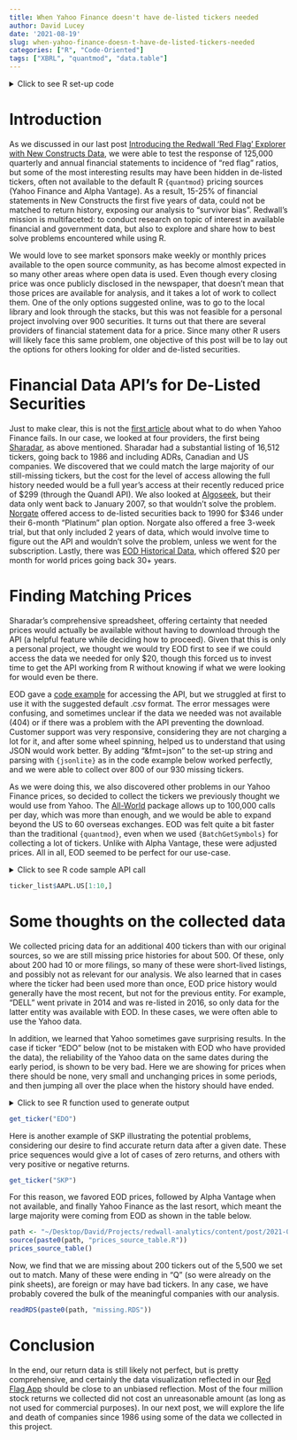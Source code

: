 ```yaml
---
title: When Yahoo Finance doesn't have de-listed tickers needed
author: David Lucey
date: '2021-08-19'
slug: when-yahoo-finance-doesn-t-have-de-listed-tickers-needed
categories: ["R", "Code-Oriented"]
tags: ["XBRL", "quantmod", "data.table"]
---
```


<details>

<summary> Click to see R set-up code </summary>

```r
# Libraries
if(!require("pacman")) {
  install.packages("pacman")
}
pacman::p_load(
  data.table
  )

# Set knitr params
knitr::opts_chunk$set(
  comment = NA,
  fig.width = 12,
  fig.height = 8,
  out.width = '100%'
)
```

</details>

Introduction {#introduction}
============

As we discussed in our last post [Introducing the Redwall 'Red Flag' Explorer with New Constructs Data](https://redwallanalytics.com/2021/08/09/introducing-the-redwall-red-flag-analyzer-with-new-constructs-data/), we were able to test the response of 125,000 quarterly and annual financial statements to incidence of "red flag" ratios, but some of the most interesting results may have been hidden in de-listed tickers, often not available to the default R `{quantmod}` pricing sources (Yahoo Finance and Alpha Vantage). As a result, 15-25% of financial statements in New Constructs the first five years of data, could not be matched to return history, exposing our analysis to "survivor bias". Redwall's mission is multifaceted: to conduct research on topic of interest in available financial and government data, but also to explore and share how to best solve problems encountered while using R.

We would love to see market sponsors make weekly or monthly prices available to the open source community, as has become almost expected in so many other areas where open data is used. Even though every closing price was once publicly disclosed in the newspaper, that doesn't mean that those prices are available for analysis, and it takes a lot of work to collect them. One of the only options suggested online, was to go to the local library and look through the stacks, but this was not feasible for a personal project involving over 900 securities. It turns out that there are several providers of financial statement data for a price. Since many other R users will likely face this same problem, one objective of this post will be to lay out the options for others looking for older and de-listed securities.

Financial Data API's for De-Listed Securities {#financial-data-apis-for-de-listed-securities}
=============================================

Just to make clear, this is not the [first article](https://daytradingz.com/yahoo-finance-api-alternatives/) about what to do when Yahoo Finance fails. In our case, we looked at four providers, the first being [Sharadar](https://sharadar.com), as above mentioned. Sharadar had a substantial listing of 16,512 tickers, going back to 1986 and including ADRs, Canadian and US companies. We discovered that we could match the large majority of our still-missing tickers, but the cost for the level of access allowing the full history needed would be a full year's access at their recently reduced price of \$299 (through the Quandl API). We also looked at [Algoseek](www.algoseek.com), but their data only went back to January 2007, so that wouldn't solve the problem. [Norgate](https://norgatedata.com) offered access to de-listed securities back to 1990 for \$346 under their 6-month "Platinum" plan option. Norgate also offered a free 3-week trial, but that only included 2 years of data, which would involve time to figure out the API and wouldn't solve the problem, unless we went for the subscription. Lastly, there was [EOD Historical Data](https://eodhistoricaldata.com/list-of-stock-markets), which offered \$20 per month for world prices going back 30+ years.

Finding Matching Prices {#finding-matching-prices}
=======================

Sharadar's comprehensive spreadsheet, offering certainty that needed prices would actually be available without having to download through the API (a helpful feature while deciding how to proceed). Given that this is only a personal project, we thought we would try EOD first to see if we could access the data we needed for only \$20, though this forced us to invest time to get the API working from R without knowing if what we were looking for would even be there.

EOD gave a [code example](https://eodhistoricaldata.com/financial-apis/r-language-example/) for accessing the API, but we struggled at first to use it with the suggested default .csv format. The error messages were confusing, and sometimes unclear if the data we needed was not available (404) or if there was a problem with the API preventing the download. Customer support was very responsive, considering they are not charging a lot for it, and after some wheel spinning, helped us to understand that using JSON would work better. By adding "&fmt=json" to the set-up string and parsing with `{jsonlite}` as in the code example below worked perfectly, and we were able to collect over 800 of our 930 missing tickers.

As we were doing this, we also discovered other problems in our Yahoo Finance prices, so decided to collect the tickers we previously thought we would use from Yahoo. The [All-World](https://eodhistoricaldata.com/pricing) package allows up to 100,000 calls per day, which was more than enough, and we would be able to expand beyond the US to 60 overseas exchanges. EOD was felt quite a bit faster than the traditional `{quantmod}`, even when we used `{BatchGetSymbols}` for collecting a lot of tickers. Unlike with Alpha Vantage, these were adjusted prices. All in all, EOD seemed to be perfect for our use-case.

<details>

<summary> Click to see R code sample API call </summary>

```r
# Tickers and API token
api.token <- "OeAFFmMliFG5orCUuwAKQ8l4WWFQ67YX"
tickers <- c("AAPL.US")
ticker_list <- list()

# Loop to collect prices
for ( ticker in tickers ) {
  
  # Set up API string
  ticker.link <-
    paste(
      "http://nonsecure.eodhistoricaldata.com/api/eod/",
      ticker,
      "?api_token=",
      api.token,
      "&period=w&order=d&fmt=json&from=1997-01-01",
      sep = ""
    )
  
  # Call to API
  ticker_prices <- try(jsonlite::fromJSON(ticker.link))
  
  # Wait to avoid overloading API
  Sys.sleep(2)
  
  # Append new ticker data to list
  ticker_list <-
    append(ticker_list, list(ticker_prices))
  
}

# Name list by ticker
names(ticker_list) <- tickers
```

</details>

```r
ticker_list$AAPL.US[1:10,]
```

Some thoughts on the collected data {#some-thoughts-on-the-collected-data}
===================================

We collected pricing data for an additional 400 tickers than with our original sources, so we are still missing price histories for about 500. Of these, only about 200 had 10 or more filings, so many of these were short-lived listings, and possibly not as relevant for our analysis. We also learned that in cases where the ticker had been used more than once, EOD price history would generally have the most recent, but not for the previous entity. For example, "DELL" went private in 2014 and was re-listed in 2016, so only data for the latter entity was available with EOD. In these cases, we were often able to use the Yahoo data.

In addition, we learned that Yahoo sometimes gave surprising results. In the case if ticker "EDO" below (not to be mistaken with EOD who have provided the data), the reliability of the Yahoo data on the same dates during the early period, is shown to be very bad. Here we are showing for prices when there should be none, very small and unchanging prices in some periods, and then jumping all over the place when the history should have ended.

<details>

<summary> Click to see R function used to generate output </summary>

```r
get_ticker <- function(ticker) {
  # Load prices for ticker from EOD and Yahoo
  path <- "~/Desktop/David/Projects/new_constructs_targets/data/"
  eod <-
    fread(cmd = paste0("grep ", ticker, " ", path, "eod_weekly_prices.csv"))
  setnames(eod, c("ticker", "date", "adjusted.close"))
  yahoo <-
    fread(cmd = paste0("grep ", ticker, " ", path, "historical_prices/nc_complete_prices2.csv"))
  yahoo <- yahoo[, c(1:2, 8)]
  setnames(yahoo, c("ticker", "date", "adjusted.close"))
  
  # Rbind, order by date and dcast for comparison
  prices <- list(eod, yahoo)
  names(prices) <- c("eod", "yahoo")
  prices <-
    rbindlist(prices, idcol = "source")[order(date)]
  
  # Return
  prices[
    , dcast(
      .SD, 
      date ~ source,
      fun = identity,
      fill = NA_real_)]
}
```

</details>

```r
get_ticker("EDO")
```

Here is another example of SKP illustrating the potential problems, considering our desire to find accurate return data after a given date. These price sequences would give a lot of cases of zero returns, and others with very positive or negative returns.

```r
get_ticker("SKP")
```

For this reason, we favored EOD prices, followed by Alpha Vantage when not available, and finally Yahoo Finance as the last resort, which meant the large majority were coming from EOD as shown in the table below.

```r
path <- "~/Desktop/David/Projects/redwall-analytics/content/post/2021-08-19-when-yahoo-finance-doesn-t-have-de-listed-tickers-needed/"
source(paste0(path, "prices_source_table.R"))
prices_source_table()
```

Now, we find that we are missing about 200 tickers out of the 5,500 we set out to match. Many of these were ending in "Q" (so were already on the pink sheets), are foreign or may have bad tickers. In any case, we have probably covered the bulk of the meaningful companies with our analysis.

```r
readRDS(paste0(path, "missing.RDS"))

```

Conclusion {#conclusion}
==========

In the end, our return data is still likely not perfect, but is pretty comprehensive, and certainly the data visualization reflected in our [Red Flag App](https://luceyda.shinyapps.io/redflagapp/) should be close to an unbiased reflection. Most of the four million stock returns we collected did not cost an unreasonable amount (as long as not used for commercial purposes). In our next post, we will explore the life and death of companies since 1986 using some of the data we collected in this project.
